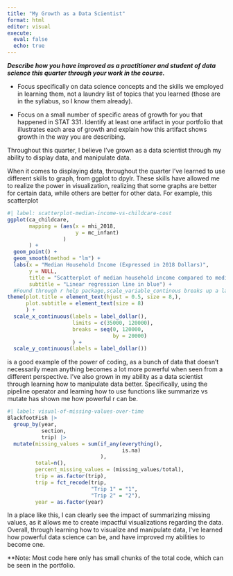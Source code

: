 ```yaml
---
title: "My Growth as a Data Scientist"
format: html
editor: visual
execute: 
  eval: false
  echo: true
---
```


***Describe how you have improved as a practitioner and student of data science this quarter through your work in the course.***

-   Focus specifically on data science concepts and the skills we employed in learning them, not a laundry list of topics that you learned (those are in the syllabus, so I know them already).

-   Focus on a small number of specific areas of growth for you that happened in STAT 331. Identify at least one artifact in your portfolio that illustrates each area of growth and explain how this artifact shows growth in the way you are describing.

Throughout this quarter, I believe I've grown as a data scientist through my ability to display data, and manipulate data.

When it comes to displaying data, throughout the quarter I've learned to use different skills to graph, from ggplot to dpylr. These skills have allowed me to realize the power in visualization, realizing that some graphs are better for certain data, while others are better for other data. For example, this scatterplot

```r
#| label: scatterplot-median-income-vs-childcare-cost
ggplot(ca_childcare,
       mapping = (aes(x = mhi_2018,
                      y = mc_infant)
                  )
       ) +
  geom_point() +
  geom_smooth(method = "lm") +
  labs(x = "Median Household Income (Expressed in 2018 Dollars)",
       y = NULL,
       title = "Scatterplot of median household income compared to median weekly price (Y) for center-based childcare for infant in California",
       subtitle = "Linear regression line in blue") +
  #Found through r help package,scale_variable_continous breaks up a label by a numerical factor and specifies how long the axis should be. Limits explicitly state limits in case a coder wants to go past the default limits set by the variable. Label dollar is used to add dollar signs to both the x and y axis. 
theme(plot.title = element_text(hjust = 0.5, size = 8,),
      plot.subtitle = element_text(size = 8)
      ) + 
  scale_x_continuous(labels = label_dollar(),
                     limits = c(35000, 120000), 
                     breaks = seq(0, 120000, 
                                  by = 20000)
                     ) +
  scale_y_continuous(labels = label_dollar())
```

is a good example of the power of coding, as a bunch of data that doesn't necessarily mean anything becomes a lot more powerful when seen from a different perspective. I've also grown in my ability as a data scientist through learning how to manipulate data better. Specifically, using the pipeline operator and learning how to use functions like summarize vs mutate has shown me how powerful r can be.

```r
#| label: visual-of-missing-values-over-time
BlackfootFish |>
  group_by(year, 
           section, 
           trip) |>
  mutate(missing_values = sum(if_any(everything(),
                                     is.na)
                              ),
         total=n(),
         percent_missing_values = (missing_values/total),
         trip = as.factor(trip),
         trip = fct_recode(trip,
                           "Trip 1" = "1",
                           "Trip 2" = "2"),
         year = as.factor(year)
```

In a place like this, I can clearly see the impact of summarizing missing values, as it allows me to create impactful visualizations regarding the data. Overall, through learning how to visualize and manipulate data, I've learned how powerful data science can be, and have improved my abilities to become one.

\*\*Note: Most code here only has small chunks of the total code, which can be seen in the portfolio.
